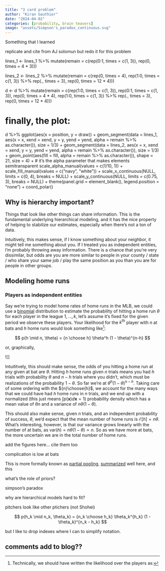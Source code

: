 ```yaml
---
title: "3 card problem"
author: "Kiran Gauthier"
date: "2024-04-02"
categories: [probability, brain teasers]
image: "assets/Simpson's_paradox_continuous.svg"
---
```


Something that I learned

replicate and cite from AJ solomun but redo it for this problem

lines_1 <-
  lines_1 %>%
  mutate(remain = c(rep(0:1, times = c(1, 3)),
                    rep(0,   times = 4 * 3)))

lines_2 <-
  lines_2 %>%
  mutate(remain = c(rep(0,   times = 4),
                    rep(1:0, times = c(1, 3)) %>%
                      rep(., times = 3),
                    rep(0,   times = 12 * 4)))

d <-
  d %>%
  mutate(remain = c(rep(1:0, times = c(1, 3)),
                    rep(0:1, times = c(1, 3)),
                    rep(0,   times = 4 * 4),
                    rep(1:0, times = c(1, 3)) %>%
                      rep(., times = 3),
                    rep(0,   times = 12 * 4)))

# finally, the plot:
d %>%
  ggplot(aes(x = position, y = draw)) +
  geom_segment(data  = lines_1,
               aes(x = x, xend = xend,
                   y = y, yend = yend,
                   alpha = remain %>% as.character()),
               size  = 1/3) +
  geom_segment(data  = lines_2,
               aes(x = x, xend = xend,
                   y = y, yend = yend,
                   alpha = remain %>% as.character()),
               size  = 1/3) +
  geom_point(aes(fill = fill, alpha = remain %>% as.character()),
             shape = 21, size = 4) +
  # it's the alpha parameter that makes elements semitransparent
  scale_alpha_manual(values = c(1/10, 1)) +
  scale_fill_manual(values  = c("navy", "white")) +
  scale_x_continuous(NULL, limits = c(0, 4), breaks = NULL) +
  scale_y_continuous(NULL, limits = c(0.75, 3), breaks = NULL) +
  theme(panel.grid      = element_blank(),
        legend.position = "none") +
  coord_polar()

## Why is hierarchy important?

Things that look like other things can share information. This is the fundamental underlying hierarchical modeling, and it has the nice property of helping to stabilize our estimates, especially when there's not a ton of data.

Intuitively, this makes sense, if I know something about your neighbor, it might tell me something about you. If I treated you as independent entities, I'm probably throwing away information. There is a chance that you're very dissimilar, but odds are you are more similar to people in your county / state / who share your same job / play the same position as you than you are for people in other groups.

## Modeling home runs

### Players as independent entities

Say we're trying to model home rates of home runs in the MLB, we could use a [binomial](https://en.wikipedia.org/wiki/Binomial_distribution) distribution to estimate the probability of hitting a home run $\theta$ for each player in the league $1, \dots, k$, let's assume it's fixed for the given period we observe these players. Your likelihood for the $k^\text{th}$ player with $n$ at bats and $h$ home runs would look something like[^1]:

$$
p(h \mid n, \theta) = {n \choose h} \theta^h (1 - \theta)^{n-h}
$$

or, graphically,

![]

Intuititvely, this should make sense, the odds of you hitting a home run at any given at bat are $\theta$. Hitting $h$ home runs given $n$ trials means you had $h$ trials with probability $\theta$ and $n-h$ trials where you didn't, which must be realizations of the probability $1 - \theta$. So far we're at $\theta^h (1 - \theta)^{n-h}$. Taking care of some ordering with the ${n}\choose{h}$, we account for the many ways that we could have had $h$ home runs in $n$ trials, and we end up with a normalized (this just means $\int p(\mathbf{x}) d\mathbf{x} = 1$) probability density which has a mean value of $\theta n$ and a variance of $n \theta (1 - \theta)$.

This should also make sense, given $n$ trials, and an independent probability of success, $\theta$, we'd expect that the mean number of home runs is $\mathcal{E}[h] = n \theta$. What's interesting, however, is that our variance grows linearly with the number of at bats, as $\text{var}(h) = n \theta (1 - \theta) \propto n$. So as we have more at bats, the more uncertain we are in the total number of home runs.

add the figures here... cite them too


complication is low at bats

This is more formally known as [partial pooling](https://mc-stan.org/users/documentation/case-studies/radon_cmdstanpy_plotnine.html), [summarized](https://widdowquinn.github.io/Teaching-Stan-Hierarchical-Modelling/07-partial_pooling_intro.html) well here, and this


what's the role of priors?

simpson's paradox

why are hierarchical models hard to fit?

pitchers look like other ptichers (not Shohei)

[^1]: Technically, we should have written the likelihood over the players as:

$$
p(h_k \mid n_k, \theta_k) = {n_k \choose h_k} \theta_k^{h_k} (1 - \theta_k)^{n_k - h_k}
$$

but I like to drop indexes where I can to simplify notation.


## comments add to blog??
